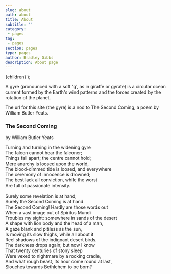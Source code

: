 ```yaml
---
slug: about
path: about
title: About
subtitle: ''
category: 
 - pages
tag:
 - pages
section: pages
type: pages
author: Bradley Gibbs
description: About page
---
```



  <Layout>
    <HeroAbout />
    <PageBody style={{
      marginTop:0,
    }}>
      {children}
    </PageBody>
  </Layout>
);



<div style={{
  margin: '20px auto',
}}>

A gyre (pronounced with a soft 'g', as in giraffe or gyrate) is a circular ocean current formed by the Earth's wind patterns and the forces created by the rotation of the planet.<br/>

The url for this site (the gyre) is a nod to The Second Coming, a poem by William Butler Yeats. 
</div>

<div style={{
  maxWidth: '600px',
  margin: '0 auto 3rem auto',
  paddingTop: '10px',
  paddingLeft: '20px',
  paddingBottom: '20px',
  backgroundColor: colors.background,
  borderRadius: '5px',
}}>

<h3 style={{
  fontWeight: 500,
  color: colors.text2,
  margin: '10px auto',
}}>
The Second Coming
</h3>
<p>
  by William Butler Yeats
</p>
<div style={{
  fontFamily: 'cursive',
  fontWeight: 400,
  fontSize: '20px',
  [breakpoints.sm]: {
    fontWeight: 300,
    fontSize: '16px',
  }
}}>
Turning and turning in the widening gyre<br/> 
The falcon cannot hear the falconer;<br/>
Things fall apart; the centre cannot hold;<br/>
Mere anarchy is loosed upon the world,<br/>
The blood-dimmed tide is loosed, and everywhere<br/>   
The ceremony of innocence is drowned;<br/>
The best lack all conviction, while the worst<br/>   
Are full of passionate intensity.<br/>
<br/>
Surely some revelation is at hand;<br/>
Surely the Second Coming is at hand.<br/>   
The Second Coming! Hardly are those words out<br/>   
When a vast image out of Spiritus Mundi<br/>
Troubles my sight: somewhere in sands of the desert<br/>   
A shape with lion body and the head of a man,<br/>   
A gaze blank and pitiless as the sun,<br/>   
Is moving its slow thighs, while all about it<br/>   
Reel shadows of the indignant desert birds.<br/>   
The darkness drops again; but now I know<br/>   
That twenty centuries of stony sleep<br/>
Were vexed to nightmare by a rocking cradle,<br/>   
And what rough beast, its hour come round at last,<br/>   
Slouches towards Bethlehem to be born?<br/>
</div>
</div>

